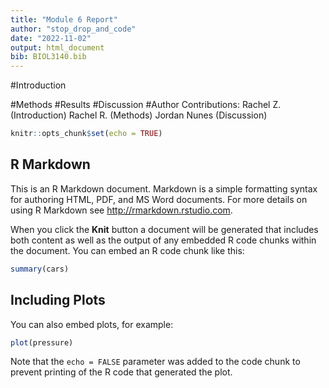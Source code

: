 ```yaml
---
title: "Module 6 Report"
author: "stop_drop_and_code"
date: "2022-11-02"
output: html_document
bib: BIOL3140.bib
---
```


#Introduction

#Methods
#Results
#Discussion
#Author Contributions: 
Rachel Z. (Introduction)
Rachel R. (Methods)
Jordan Nunes (Discussion)

```r
knitr::opts_chunk$set(echo = TRUE)
```

## R Markdown

This is an R Markdown document. Markdown is a simple formatting syntax for authoring HTML, PDF, and MS Word documents. For more details on using R Markdown see <http://rmarkdown.rstudio.com>.

When you click the **Knit** button a document will be generated that includes both content as well as the output of any embedded R code chunks within the document. You can embed an R code chunk like this:

```r
summary(cars)
```

## Including Plots

You can also embed plots, for example:

```r
plot(pressure)
```

Note that the `echo = FALSE` parameter was added to the code chunk to prevent printing of the R code that generated the plot.
